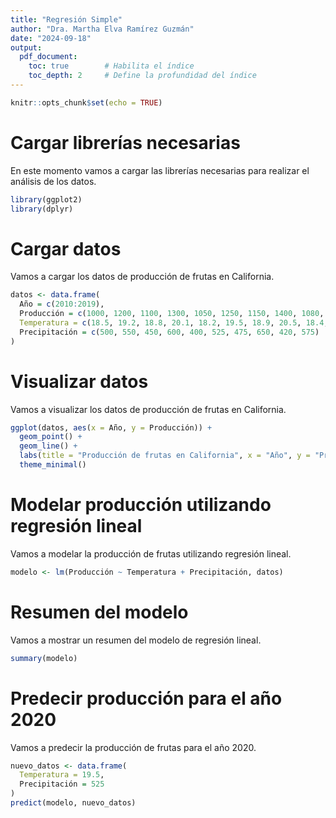 ---
title: "Regresión Simple"
author: "Dra. Martha Elva Ramírez Guzmán"
date: "2024-09-18"
output:
  pdf_document:
    toc: true        # Habilita el índice
    toc_depth: 2     # Define la profundidad del índice
---

```{r setup, include=FALSE}
knitr::opts_chunk$set(echo = TRUE)
```

# Cargar librerías necesarias
En este momento vamos a cargar las librerías necesarias para realizar el análisis de los datos.

```{r, message=FALSE, warning=FALSE}
library(ggplot2)
library(dplyr)
```

# Cargar datos
Vamos a cargar los datos de producción de frutas en California.
```{r}
datos <- data.frame(
  Año = c(2010:2019),
  Producción = c(1000, 1200, 1100, 1300, 1050, 1250, 1150, 1400, 1080, 1280),
  Temperatura = c(18.5, 19.2, 18.8, 20.1, 18.2, 19.5, 18.9, 20.5, 18.4, 19.8),
  Precipitación = c(500, 550, 450, 600, 400, 525, 475, 650, 420, 575)
)
```

# Visualizar datos
Vamos a visualizar los datos de producción de frutas en California.
```{r}
ggplot(datos, aes(x = Año, y = Producción)) + 
  geom_point() + 
  geom_line() + 
  labs(title = "Producción de frutas en California", x = "Año", y = "Producción (toneladas)")+
  theme_minimal()
```

# Modelar producción utilizando regresión lineal
Vamos a modelar la producción de frutas utilizando regresión lineal.
```{r}
modelo <- lm(Producción ~ Temperatura + Precipitación, datos)
```

# Resumen del modelo
Vamos a mostrar un resumen del modelo de regresión lineal.
```{r}
summary(modelo)
```

# Predecir producción para el año 2020
Vamos a predecir la producción de frutas para el año 2020.
```{r}
nuevo_datos <- data.frame(
  Temperatura = 19.5,
  Precipitación = 525
)
predict(modelo, nuevo_datos)
```
